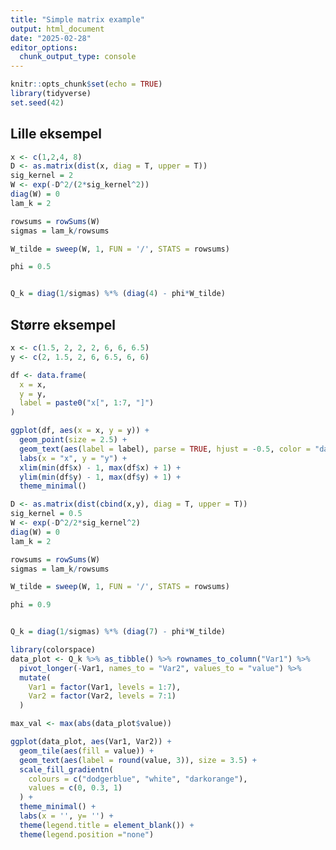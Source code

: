 ```yaml
---
title: "Simple matrix example"
output: html_document
date: "2025-02-28"
editor_options: 
  chunk_output_type: console
---
```


```r
knitr::opts_chunk$set(echo = TRUE)
library(tidyverse)
set.seed(42)
```

## Lille eksempel
```r
x <- c(1,2,4, 8)
D <- as.matrix(dist(x, diag = T, upper = T))
sig_kernel = 2
W <- exp(-D^2/(2*sig_kernel^2))
diag(W) = 0
lam_k = 2

rowsums = rowSums(W)
sigmas = lam_k/rowsums

W_tilde = sweep(W, 1, FUN = '/', STATS = rowsums)

phi = 0.5


Q_k = diag(1/sigmas) %*% (diag(4) - phi*W_tilde)

```


## Større eksempel
```r
x <- c(1.5, 2, 2, 2, 6, 6, 6.5)
y <- c(2, 1.5, 2, 6, 6.5, 6, 6)

df <- data.frame(
  x = x,
  y = y,
  label = paste0("x[", 1:7, "]")
)

ggplot(df, aes(x = x, y = y)) +
  geom_point(size = 2.5) +
  geom_text(aes(label = label), parse = TRUE, hjust = -0.5, color = "darkred", size = 4) +
  labs(x = "x", y = "y") +
  xlim(min(df$x) - 1, max(df$x) + 1) +
  ylim(min(df$y) - 1, max(df$y) + 1) +
  theme_minimal()
```

```r
D <- as.matrix(dist(cbind(x,y), diag = T, upper = T))
sig_kernel = 0.5
W <- exp(-D^2/2*sig_kernel^2)
diag(W) = 0
lam_k = 2

rowsums = rowSums(W)
sigmas = lam_k/rowsums

W_tilde = sweep(W, 1, FUN = '/', STATS = rowsums)

phi = 0.9


Q_k = diag(1/sigmas) %*% (diag(7) - phi*W_tilde)
```


```r
library(colorspace)
data_plot <- Q_k %>% as_tibble() %>% rownames_to_column("Var1") %>% 
  pivot_longer(-Var1, names_to = "Var2", values_to = "value") %>% 
  mutate(
    Var1 = factor(Var1, levels = 1:7),
    Var2 = factor(Var2, levels = 7:1)
  ) 

max_val <- max(abs(data_plot$value))

ggplot(data_plot, aes(Var1, Var2)) +
  geom_tile(aes(fill = value)) + 
  geom_text(aes(label = round(value, 3)), size = 3.5) + 
  scale_fill_gradientn(
    colours = c("dodgerblue", "white", "darkorange"),
    values = c(0, 0.3, 1)
  ) +
  theme_minimal() +
  labs(x = '', y= '') +
  theme(legend.title = element_blank()) + 
  theme(legend.position ="none")
  
```




